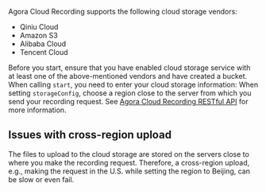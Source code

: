 Agora Cloud Recording supports the following cloud storage vendors:

- Qiniu Cloud
- Amazon S3
- Alibaba Cloud
- Tencent Cloud

Before you start, ensure that you have enabled cloud storage service with at least one of the above-mentioned vendors and have created a bucket. When calling `start`, you need to enter your cloud storage information: When setting `storageConfig`, choose a region close to the server from which you send your recording request. See [Agora Cloud Recording RESTful API](/en/cloud-recording/cloud_recording_api_rest#storageConfig) for more information.

## Issues with cross-region upload

The files to upload to the cloud storage are stored on the servers close to where you make the recording request. Therefore, a cross-region upload, e.g., making the request in the U.S. while setting the region to Beijing, can be slow or even fail.